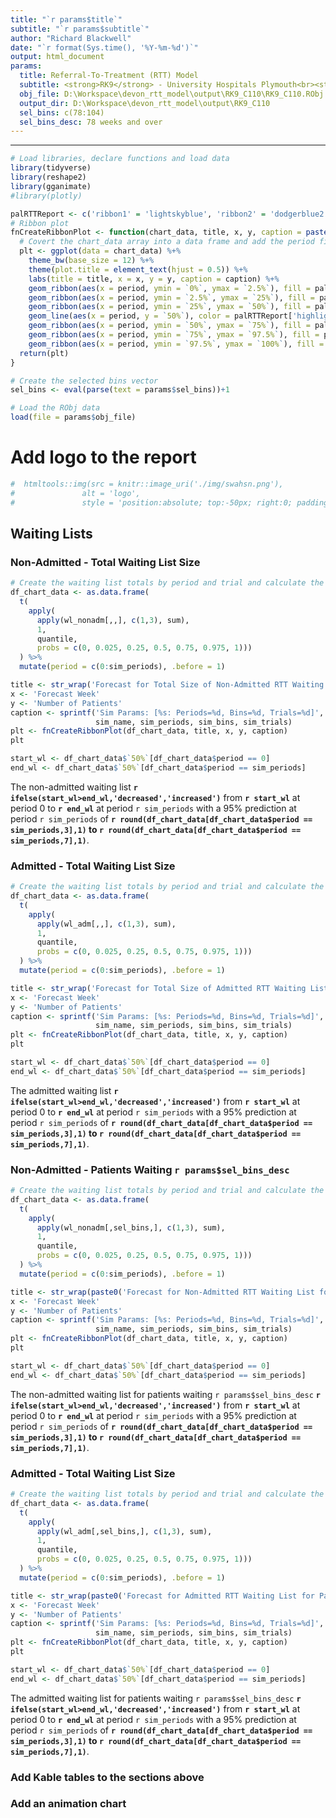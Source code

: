 ```yaml
---
title: "`r params$title`"
subtitle: "`r params$subtitle`"
author: "Richard Blackwell"
date: "`r format(Sys.time(), '%Y-%m-%d')`"
output: html_document
params:
  title: Referral-To-Treatment (RTT) Model
  subtitle: <strong>RK9</strong> - University Hospitals Plymouth<br><strong>110</strong> - Trauma and Orthopaedics
  obj_file: D:\Workspace\devon_rtt_model\output\RK9_C110\RK9_C110.RObj
  output_dir: D:\Workspace\devon_rtt_model\output\RK9_C110
  sel_bins: c(78:104)
  sel_bins_desc: 78 weeks and over
---
```


<hr></hr>

```r
# Load libraries, declare functions and load data
library(tidyverse)
library(reshape2)
library(gganimate)
#library(plotly)

palRTTReport <- c('ribbon1' = 'lightskyblue', 'ribbon2' = 'dodgerblue2', 'ribbon3' = 'mediumblue', 'highlight1' = 'white')
# Ribbon plot
fnCreateRibbonPlot <- function(chart_data, title, x, y, caption = paste0('Sim Name:', sim_name)){
  # Covert the chart_data array into a data frame and add the period field
  plt <- ggplot(data = chart_data) %+%
    theme_bw(base_size = 12) %+%
    theme(plot.title = element_text(hjust = 0.5)) %+%
    labs(title = title, x = x, y = y, caption = caption) %+%
    geom_ribbon(aes(x = period, ymin = `0%`, ymax = `2.5%`), fill = palRTTReport['ribbon1']) %+%
    geom_ribbon(aes(x = period, ymin = `2.5%`, ymax = `25%`), fill = palRTTReport['ribbon2']) %+%
    geom_ribbon(aes(x = period, ymin = `25%`, ymax = `50%`), fill = palRTTReport['ribbon3']) %+%
    geom_line(aes(x = period, y = `50%`), color = palRTTReport['highlight1'], linewidth = 1) %+%
    geom_ribbon(aes(x = period, ymin = `50%`, ymax = `75%`), fill = palRTTReport['ribbon3']) %+%
    geom_ribbon(aes(x = period, ymin = `75%`, ymax = `97.5%`), fill = palRTTReport['ribbon2']) %+%
    geom_ribbon(aes(x = period, ymin = `97.5%`, ymax = `100%`), fill = palRTTReport['ribbon1'])
  return(plt)
}

# Create the selected bins vector
sel_bins <- eval(parse(text = params$sel_bins))+1

# Load the RObj data
load(file = params$obj_file)
```

# Add logo to the report

```r
#  htmltools::img(src = knitr::image_uri('./img/swahsn.png'), 
#               alt = 'logo', 
#               style = 'position:absolute; top:-50px; right:0; padding:20px; width:300px; height:225px;')
```

## Waiting Lists

### Non-Admitted - Total Waiting List Size

```r
# Create the waiting list totals by period and trial and calculate the minimum, maximum, 2.5th, 25th, 75th and 97.5th centiles, and median values for plotting
df_chart_data <- as.data.frame(
  t(
    apply(
      apply(wl_nonadm[,,], c(1,3), sum), 
      1,
      quantile,
      probs = c(0, 0.025, 0.25, 0.5, 0.75, 0.975, 1)))
  ) %>% 
  mutate(period = c(0:sim_periods), .before = 1)

title <- str_wrap('Forecast for Total Size of Non-Admitted RTT Waiting List', width = 120)
x <- 'Forecast Week'
y <- 'Number of Patients'
caption <- sprintf('Sim Params: [%s: Periods=%d, Bins=%d, Trials=%d]',
                   sim_name, sim_periods, sim_bins, sim_trials)
plt <- fnCreateRibbonPlot(df_chart_data, title, x, y, caption)
plt

start_wl <- df_chart_data$`50%`[df_chart_data$period == 0]
end_wl <- df_chart_data$`50%`[df_chart_data$period == sim_periods]
```

The non-admitted waiting list **`r ifelse(start_wl>end_wl,'decreased','increased')`** from **`r start_wl`** at period 0 to **`r end_wl`** at period `r sim_periods` with a 95% prediction at period `r sim_periods` of **`r round(df_chart_data[df_chart_data$period == sim_periods,3],1)` to `r round(df_chart_data[df_chart_data$period == sim_periods,7],1)`**.


### Admitted - Total Waiting List Size

```r
# Create the waiting list totals by period and trial and calculate the minimum, maximum, 2.5th, 25th, 75th and 97.5th centiles, and median values for plotting
df_chart_data <- as.data.frame(
  t(
    apply(
      apply(wl_adm[,,], c(1,3), sum), 
      1,
      quantile,
      probs = c(0, 0.025, 0.25, 0.5, 0.75, 0.975, 1)))
  ) %>% 
  mutate(period = c(0:sim_periods), .before = 1)

title <- str_wrap('Forecast for Total Size of Admitted RTT Waiting List', width = 120)
x <- 'Forecast Week'
y <- 'Number of Patients'
caption <- sprintf('Sim Params: [%s: Periods=%d, Bins=%d, Trials=%d]',
                   sim_name, sim_periods, sim_bins, sim_trials)
plt <- fnCreateRibbonPlot(df_chart_data, title, x, y, caption)
plt

start_wl <- df_chart_data$`50%`[df_chart_data$period == 0]
end_wl <- df_chart_data$`50%`[df_chart_data$period == sim_periods]
```

The admitted waiting list **`r ifelse(start_wl>end_wl,'decreased','increased')`** from **`r start_wl`** at period 0 to **`r end_wl`** at period `r sim_periods` with a 95% prediction at period `r sim_periods` of **`r round(df_chart_data[df_chart_data$period == sim_periods,3],1)` to `r round(df_chart_data[df_chart_data$period == sim_periods,7],1)`**.

### Non-Admitted - Patients Waiting `r params$sel_bins_desc`

```r
# Create the waiting list totals by period and trial and calculate the minimum, maximum, 2.5th, 25th, 75th and 97.5th centiles, and median values for plotting
df_chart_data <- as.data.frame(
  t(
    apply(
      apply(wl_nonadm[,sel_bins,], c(1,3), sum), 
      1,
      quantile,
      probs = c(0, 0.025, 0.25, 0.5, 0.75, 0.975, 1)))
  ) %>% 
  mutate(period = c(0:sim_periods), .before = 1)

title <- str_wrap(paste0('Forecast for Non-Admitted RTT Waiting List for Patients Waiting ', params$sel_bins_desc), width = 120)
x <- 'Forecast Week'
y <- 'Number of Patients'
caption <- sprintf('Sim Params: [%s: Periods=%d, Bins=%d, Trials=%d]',
                   sim_name, sim_periods, sim_bins, sim_trials)
plt <- fnCreateRibbonPlot(df_chart_data, title, x, y, caption)
plt

start_wl <- df_chart_data$`50%`[df_chart_data$period == 0]
end_wl <- df_chart_data$`50%`[df_chart_data$period == sim_periods]
```

The non-admitted waiting list for patients waiting `r params$sel_bins_desc` **`r ifelse(start_wl>end_wl,'decreased','increased')`** from **`r start_wl`** at period 0 to **`r end_wl`** at period `r sim_periods` with a 95% prediction at period `r sim_periods` of **`r round(df_chart_data[df_chart_data$period == sim_periods,3],1)` to `r round(df_chart_data[df_chart_data$period == sim_periods,7],1)`**.


### Admitted - Total Waiting List Size

```r
# Create the waiting list totals by period and trial and calculate the minimum, maximum, 2.5th, 25th, 75th and 97.5th centiles, and median values for plotting
df_chart_data <- as.data.frame(
  t(
    apply(
      apply(wl_adm[,sel_bins,], c(1,3), sum), 
      1,
      quantile,
      probs = c(0, 0.025, 0.25, 0.5, 0.75, 0.975, 1)))
  ) %>% 
  mutate(period = c(0:sim_periods), .before = 1)

title <- str_wrap(paste0('Forecast for Admitted RTT Waiting List for Patients Waiting ', params$sel_bins_desc), width = 120)
x <- 'Forecast Week'
y <- 'Number of Patients'
caption <- sprintf('Sim Params: [%s: Periods=%d, Bins=%d, Trials=%d]',
                   sim_name, sim_periods, sim_bins, sim_trials)
plt <- fnCreateRibbonPlot(df_chart_data, title, x, y, caption)
plt

start_wl <- df_chart_data$`50%`[df_chart_data$period == 0]
end_wl <- df_chart_data$`50%`[df_chart_data$period == sim_periods]
```

The admitted waiting list for patients waiting `r params$sel_bins_desc` **`r ifelse(start_wl>end_wl,'decreased','increased')`** from **`r start_wl`** at period 0 to **`r end_wl`** at period `r sim_periods` with a 95% prediction at period `r sim_periods` of **`r round(df_chart_data[df_chart_data$period == sim_periods,3],1)` to `r round(df_chart_data[df_chart_data$period == sim_periods,7],1)`**.


### Add Kable tables to the sections above

### Add an animation chart